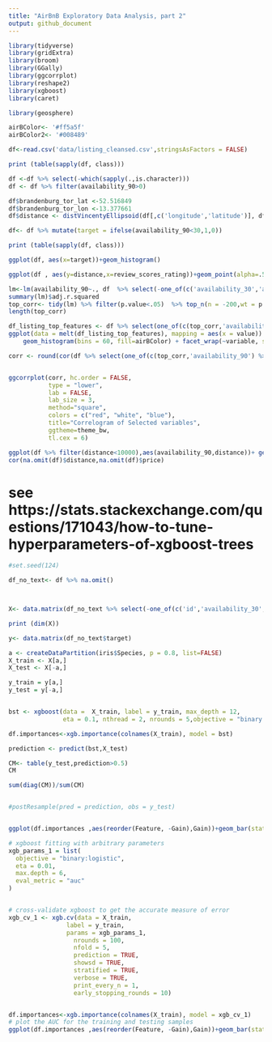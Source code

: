 ```yaml
---
title: "AirBnB Exploratory Data Analysis, part 2"
output: github_document
---
```



```r

library(tidyverse)
library(gridExtra)
library(broom)
library(GGally)
library(ggcorrplot)
library(reshape2)
library(xgboost)
library(caret)

library(geosphere)

airBColor<- '#ff5a5f'
airBColor2<- '#008489'
```

```r
df<-read.csv('data/listing_cleansed.csv',stringsAsFactors = FALSE)

print (table(sapply(df, class)))

df <-df %>% select(-which(sapply(.,is.character))) 
df <- df %>% filter(availability_90>0)

df$brandenburg_tor_lat <-52.516849
df$brandenburg_tor_lon <-13.377661
df$distance <- distVincentyEllipsoid(df[,c('longitude','latitude')], df[,c('brandenburg_tor_lon','brandenburg_tor_lat')])

df<- df %>% mutate(target = ifelse(availability_90<30,1,0))

print (table(sapply(df, class)))
```


```r
ggplot(df, aes(x=target))+geom_histogram()

ggplot(df , aes(y=distance,x=review_scores_rating))+geom_point(alpha=.5,aes(colour = target)) +scale_colour_gradient(low =airBColor, high =airBColor2)+theme_minimal()+theme_set(theme_get() + theme(text = element_text(family = 'CMU Serif')))+ ggtitle("This is a non-default font")


```


```r

lm<-lm(availability_90~., df  %>% select(-one_of(c('availability_30','availability_60','availability_365','target'))))
summary(lm)$adj.r.squared
top_corr<- tidy(lm) %>% filter(p.value<.05)  %>% top_n(n = -200,wt = p.value) %>% arrange(p.value) %>% pull(term)
length(top_corr)
```

```r
df_listing_top_features <- df %>% select(one_of(c(top_corr,'availability_90')))
ggplot(data = melt(df_listing_top_features), mapping = aes(x = value)) + 
    geom_histogram(bins = 60, fill=airBColor) + facet_wrap(~variable, scales = 'free')
```



```r
corr <- round(cor(df %>% select(one_of(c(top_corr,'availability_90') %>% na.omit() ))),3)


ggcorrplot(corr, hc.order = FALSE, 
           type = "lower", 
           lab = FALSE, 
           lab_size = 3, 
           method="square", 
           colors = c("red", "white", "blue"), 
           title="Correlogram of Selected variables", 
           ggtheme=theme_bw,
           tl.cex = 6)
```
```r
ggplot(df %>% filter(distance<10000),aes(availability_90,distance))+ geom_point(alpha=.2,color=airBColor2)+geom_smooth()
cor(na.omit(df)$distance,na.omit(df)$price)
```
# see https://stats.stackexchange.com/questions/171043/how-to-tune-hyperparameters-of-xgboost-trees
```r

#set.seed(124)

df_no_text<- df %>% na.omit()



X<- data.matrix(df_no_text %>% select(-one_of(c('id','availability_30','availability_90','availability_365','availability_60','availability_90','target'))))

print (dim(X))

y<- data.matrix(df_no_text$target)

a <- createDataPartition(iris$Species, p = 0.8, list=FALSE)
X_train <- X[a,]
X_test <- X[-a,]

y_train = y[a,]
y_test = y[-a,]


bst <- xgboost(data =  X_train, label = y_train, max_depth = 12, 
               eta = 0.1, nthread = 2, nrounds = 5,objective = "binary:logistic")

df.importances<-xgb.importance(colnames(X_train), model = bst)

prediction <- predict(bst,X_test)

CM<- table(y_test,prediction>0.5)
CM

sum(diag(CM))/sum(CM)


#postResample(pred = prediction, obs = y_test)


ggplot(df.importances ,aes(reorder(Feature, -Gain),Gain))+geom_bar(stat = 'identity',fill=airBColor2)+theme(axis.text.x=element_text(angle=90,hjust=1)) 
```
```r


# xgboost fitting with arbitrary parameters
xgb_params_1 = list(
  objective = "binary:logistic",                                               # binary classification
  eta = 0.01,                                                                  # learning rate
  max.depth = 6,                                                               # max tree depth
  eval_metric = "auc"                                                          # evaluation/loss metric
)



```

```r
# cross-validate xgboost to get the accurate measure of error
xgb_cv_1 <- xgb.cv(data = X_train,
                label = y_train,
                params = xgb_params_1,
                  nrounds = 100, 
                  nfold = 5,                                                   # number of folds in K-fold
                  prediction = TRUE,                                           # return the prediction using the final model 
                  showsd = TRUE,                                               # standard deviation of loss across folds
                  stratified = TRUE,                                           # sample is unbalanced; use stratified sampling
                  verbose = TRUE,
                  print_every_n = 1, 
                  early_stopping_rounds = 10)


df.importances<-xgb.importance(colnames(X_train), model = xgb_cv_1)
# plot the AUC for the training and testing samples
ggplot(df.importances ,aes(reorder(Feature, -Gain),Gain))+geom_bar(stat = 'identity',fill=airBColor2)+theme(axis.text.x=element_text(angle=90,hjust=1)) 
```


